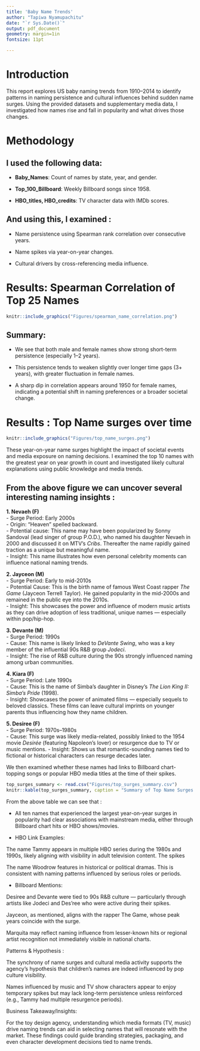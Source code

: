 ```yaml
---
title: 'Baby Name Trends'
author: "Tapiwa Nyamupachitu"
date: "`r Sys.Date()`"
output: pdf_document
geometry: margin=1in
fontsize: 11pt

---
```


\newpage

# Introduction

This report explores US baby naming trends from 1910–2014 to identify patterns in naming persistence and cultural influences behind sudden name surges. Using the provided datasets and supplementary media data, I investigated how names rise and fall in popularity and what drives those changes.

# Methodology
## I used the following data:

- **Baby_Names**: Count of names by state, year, and gender.

- **Top_100_Billboard**: Weekly Billboard songs since 1958.

- **HBO_titles, HBO_credits**: TV character data with IMDb scores.

## And using this, I examined :

 - Name persistence using Spearman rank correlation over consecutive years.

 - Name spikes via year-on-year changes.

 - Cultural drivers by cross-referencing media influence.


# Results: Spearman Correlation of Top 25 Names
```r
knitr::include_graphics("Figures/spearman_name_correlation.png")
```

## Summary:

- We see that both male and female names show strong short-term persistence (especially 1–2 years).

- This persistence tends to weaken slightly over longer time gaps (3+ years), with greater fluctuation   in female names.

- A sharp dip in correlation appears around 1950 for female names, indicating a potential shift in        naming preferences or a broader societal change.

\newpage
# Results : Top Name surges over time
```r
knitr::include_graphics("Figures/top_name_surges.png")
```

These year-on-year name surges highlight the impact of societal events and media exposure on naming decisions. I examined the top 10 names with the greatest year on year growth in count and investigated likely cultural explanations using public knowledge and media trends.

## From the above figure we can uncover several interesting naming insights :

**1. Nevaeh (F)**  
- Surge Period: Early 2000s  
- Origin: "Heaven" spelled backward.  
- Potential cause: This name may have been popularized by Sonny Sandoval (lead singer of group P.O.D.), who named his daughter Nevaeh in 2000 and discussed it on MTV's *Cribs*. Thereafter the name rapidly gained traction as a unique but meaningful name.  
- Insight: This name illustrates how even personal celebrity moments can influence national naming trends.

**2. Jayceon (M)**  
- Surge Period: Early to mid-2010s  
- Potential Cause: This is the birth name of famous West Coast rapper *The Game* (Jayceon Terrell Taylor). He gained popularity in the mid-2000s and remained in the public eye into the 2010s.  
- Insight: This showcases the power and influence of modern music artists as they can drive adoption of less traditional, unique names — especially within pop/hip-hop.

**3. Devante (M)**  
- Surge Period: 1990s  
- Cause: This name is likely linked to *DeVante Swing*, who was a key member of the influential 90s R&B group *Jodeci*.  
- Insight: The rise of R&B culture during the 90s strongly influenced naming among urban communities.

**4. Kiara (F)**  
- Surge Period: Late 1990s  
- Cause: This is the name of Simba’s daughter in Disney’s *The Lion King II: Simba’s Pride* (1998).  
- Insight: Showcases the power of animated films — especially sequels to beloved classics. These films can leave cultural imprints on younger parents thus influencing how they name children.

**5. Desiree (F)**  
- Surge Period: 1970s–1980s  
- Cause: This surge was likely media-related, possibly linked to the 1954 movie *Desirée* (featuring Napoleon's lover) or resurgence due to TV or music mentions. 
- Insight: Shows us that romantic-sounding names tied to fictional or historical characters can resurge decades later.

We then examined whether these names had links to Billboard chart-topping songs or popular HBO media titles at the time of their spikes.

```r
top_surges_summary <- read.csv("Figures/top_surges_summary.csv")
knitr::kable(top_surges_summary, caption = "Summary of Top Name Surges and Media Links")
```

From the above table we can see that : 

- All ten names that experienced the largest year-on-year surges in popularity     had clear associations with mainstream media, either through Billboard chart     hits or HBO shows/movies.

- HBO Link Examples:

The name Tammy appears in multiple HBO series during the 1980s and 1990s, likely aligning with visibility in adult television content. The spikes 

The name Woodrow features in historical or political dramas. This is consistent with naming patterns influenced by serious roles or periods.

- Billboard Mentions:

Desiree and Devante were tied to 90s R&B culture — particularly through artists like Jodeci and Des'ree who were active during their spikes.

Jayceon, as mentioned, aligns with the rapper The Game, whose peak years coincide with the surge.

Marquita may reflect naming influence from lesser-known hits or regional artist recognition not immediately visible in national charts.

Patterns & Hypothesis :

The synchrony of name surges and cultural media activity supports the agency's hypothesis that children’s names are indeed influenced by pop culture visibility.

Names influenced by music and TV show characters appear to enjoy temporary spikes but may lack long-term persistence unless reinforced (e.g., Tammy had multiple resurgence periods).

Business Takeaway/Insights:

For the toy design agency, understanding which media formats (TV, music) drive naming trends can aid in selecting names that will resonate with the market.
These findings could guide branding strategies, packaging, and even character development decisions tied to name trends.

